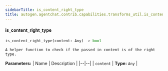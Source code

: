 ```yaml
---
sidebarTitle: is_content_right_type
title: autogen.agentchat.contrib.capabilities.transforms_util.is_content_right_type
---
```


<code class="doc-symbol doc-symbol-heading doc-symbol-function"></code>
#### is_content_right_type
<a href="#autogen.agentchat.contrib.capabilities.transforms_util..is_content_right_type" class="headerlink" title="Permanent link"></a>

```python
is_content_right_type(content: Any) -> bool
```

    A helper function to check if the passed in content is of the right type.

<b>Parameters:</b>
| Name | Description |
|--|--|
| `content` | **Type:** `Any` |

<br />